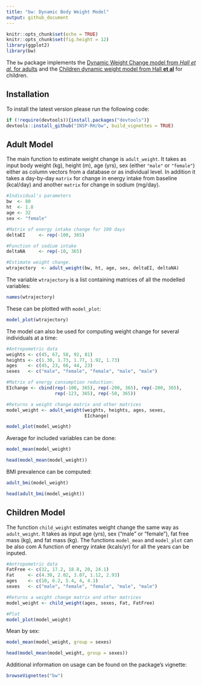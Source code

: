 ```yaml
---
title: "bw: Dynamic Body Weight Model"
output: github_document
---
```


```r
knitr::opts_chunk$set(echo = TRUE)
knitr::opts_chunk$set(fig.height = 12)
library(ggplot2)
library(bw)
```

The ``bw`` package implements the [Dynamic Weight Change model from _Hall et al._ for adults](https://www.niddk.nih.gov/research-funding/at-niddk/labs-branches/LBM/integrative-physiology-section/research-behind-body-weight-planner/Documents/Hall_Lancet_Web_Appendix.pdf) and the [Children dynamic weight model from Hall **et al**](http://www.thelancet.com/journals/lancet/article/PIIS2213-8587(13)70051-2/abstract) for children.


## Installation

To install the latest version please run the following code:

```r
if (!require(devtools)){install.packages("devtools")}
devtools::install_github("INSP-RH/bw", build_vignettes = TRUE)
```

## Adult Model

The main function to estimate weight change is ``adult_weight``. It takes as input body weight (kg), height (m),
age (yrs), sex (either `"male"` or `"female"`) either as column vectors from a database or as individual level. In addition it takes a day-by-day `matrix` for change in energy intake from baseline (kcal/day) and another `matrix` for change in sodium (mg/day).

```r
#Individual's parameters
bw  <- 80
ht  <- 1.8
age <- 32
sex <- "female"

#Matrix of energy intake change for 100 days
deltaEI     <- rep(-100, 365)

#Function of sodium intake
deltaNA     <- rep(-10, 365)

#Estimate weight change. 
wtrajectory  <- adult_weight(bw, ht, age, sex, deltaEI, deltaNA)
```

The variable `wtrajectory` is a list containing matrices of all the modelled variables: 

```r
names(wtrajectory)
```

These can be plotted with `model_plot`:

```r
model_plot(wtrajectory)
```

The model can also be used for computing weight change for several individuals at a time:

```r
#Antropometric data
weights <- c(45, 67, 58, 92, 81)
heights <- c(1.30, 1.73, 1.77, 1.92, 1.73)
ages    <- c(45, 23, 66, 44, 23)
sexes   <- c("male", "female", "female", "male", "male") 

#Matrix of energy consumption reduction: 
EIchange <- cbind(rep(-100, 365), rep(-200, 365), rep(-200, 365), 
                  rep(-123, 365), rep(-50, 365))

#Returns a weight change matrix and other matrices
model_weight <- adult_weight(weights, heights, ages, sexes, 
                             EIchange)

model_plot(model_weight)
```

Average for included variables can be done:
```r
model_mean(model_weight)
```

```r
head(model_mean(model_weight))
```

BMI prevalence can be computed: 

```r
adult_bmi(model_weight)
```

```r
head(adult_bmi(model_weight))
```


## Children Model

The function `child_weight` estimates weight change the same way as `adult_weight`. It takes as input age (yrs), sex ("male" or "female"), fat free mass (kg), and fat mass (kg). The functions `model_mean` and `model_plot` can be also com
A function of energy intake (kcals/yr) for all the years can be inputed. 

```r
#Antropometric data
FatFree <- c(32, 17.2, 18.8, 20, 24.1)
Fat     <- c(4.30, 2.02, 3.07, 1.12, 2.93)
ages    <- c(10, 6.2, 5.4, 4, 4.1)
sexes   <- c("male", "female", "female", "male", "male") 

#Returns a weight change matrix and other matrices
model_weight <- child_weight(ages, sexes, Fat, FatFree)

#Plot
model_plot(model_weight)
```

Mean by sex:
```r
model_mean(model_weight, group = sexes)
```

```r
head(model_mean(model_weight, group = sexes))
```

Additional information on usage can be found on the package's vignette:

```r
browseVignettes("bw")
```